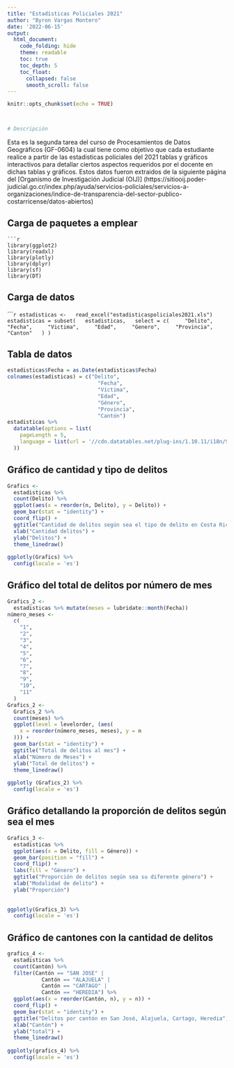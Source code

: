 ---
title: "Estadísticas Policiales 2021"
author: "Byron Vargas Montero"
date: '2022-06-15'
output:
  html_document:
    code_folding: hide
    theme: readable
    toc: true
    toc_depth: 5
    toc_float:
      collapsed: false
      smooth_scroll: false
---
 
```{r setup, include=FALSE}
knitr::opts_chunk$set(echo = TRUE)



# Descripción 

```
Esta es la segunda tarea del curso de Procesamientos de Datos Geográficos (GF-0604) la cual tiene como objetivo que cada estudiante realice a partir de las estadisticas policiales del 2021 tablas y gráficos interactivos para detallar ciertos aspectos requeridos por el docente en dichas tablas y gráficos. 
Estos datos fueron extraidos de la siguiente página del [Organismo de Investigación Judicial (OIJ)] (https://sitiooij.poder-judicial.go.cr/index.php/ayuda/servicios-policiales/servicios-a-organizaciones/indice-de-transparencia-del-sector-publico-costarricense/datos-abiertos) 

  
## Carga de paquetes a emplear 

``` 
```{r, Librerias, message=FALSE}  
library(ggplot2)
library(readxl)
library(plotly)
library(dplyr)
library(sf)
library(DT)
```

## Carga de datos

``````{r, Lectura del archivo, message=FALSE, echo=FALSE, warning=FALSE}  
estadisticas <-
  read_excel("estadisticaspoliciales2021.xls")
estadisticas = subset(
  estadisticas,
  select = c(
    "Delito",
    "Fecha",
    "Victima",
    "Edad",
    "Genero",
    "Provincia",
    "Canton"
  )
)
```  

## **Tabla de datos**  

``` {r, Tabla de datos, message=FALSE, warning=FALSE}
estadisticas$Fecha = as.Date(estadisticas$Fecha)
colnames(estadisticas) = c("Delito",
                             "Fecha",
                             "Víctima",
                             "Edad",
                             "Género",
                             "Provincia",
                             "Cantón")
estadisticas %>%
  datatable(options = list(
    pageLength = 5,
    language = list(url = '//cdn.datatables.net/plug-ins/1.10.11/i18n/Spanish.json')
  ))
```  



## Gráfico de cantidad y tipo de delitos  

```{r, Gráfico 1, message=FALSE, warning=FALSE} 
Grafics <-
  estadisticas %>%
  count(Delito) %>%
  ggplot(aes(x = reorder(n, Delito), y = Delito)) +
  geom_bar(stat = "identity") +
  coord_flip() +
  ggtitle("Cantidad de delitos según sea el tipo de delito en Costa Rica") +
  xlab("Cantidad delitos") +
  ylab("Delitos") +
  theme_linedraw()
  
ggplotly(Grafics) %>% 
  config(locale = 'es')
```  

## Gráfico del total de delitos por número de mes 

```{r, Gráfico 2, message=FALSE, warning=FALSE}  
Grafics_2 <-
  estadisticas %>% mutate(meses = lubridate::month(Fecha))
número_meses <-
  c(
    "1",
    "2",
    "3",
    "4",
    "5",
    "6",
    "7",
    "8",
    "9",
    "10",
    "11"
  )
Grafics_2 <-
  Grafics_2 %>%
  count(meses) %>%
  ggplot(level = levelorder, (aes(
    x = reorder(número_meses, meses), y = n
  ))) +
  geom_bar(stat = "identity") +
  ggtitle("Total de delitos al mes") +
  xlab("Número de Meses") +
  ylab("Total de delitos") +
  theme_linedraw()
  
ggplotly (Grafics_2) %>% 
  config(locale = 'es')
```  

## Gráfico detallando la proporción de delitos según sea el mes   

```{r, Tercer gráfico, message=FALSE, warning=FALSE}  
Grafics_3 <-
  estadisticas %>%
  ggplot(aes(x = Delito, fill = Género)) +
  geom_bar(position = "fill") +
  coord_flip() +
  labs(fill = "Género") +
  ggtitle("Proporción de delitos según sea su diferente género") +
  xlab("Modalidad de delito") +
  ylab("Proporción")
  
  
ggplotly(Grafics_3) %>% 
  config(locale = 'es')
```  

## Gráfico de cantones con la cantidad de delitos  


``` {r, Grafico 4, message=FALSE, warning=FALSE} 
grafics_4 <-
  estadisticas %>%
  count(Cantón) %>%
  filter(Cantón == "SAN JOSE" |
           Cantón == "ALAJUELA" |
           Cantón == "CARTAGO" | 
           Cantón == "HEREDIA") %>%
  ggplot(aes(x = reorder(Cantón, n), y = n)) +
  coord_flip() +
  geom_bar(stat = "identity") +
  ggtitle("Delitos por cantón en San José, Alajuela, Cartago, Heredia") +
  xlab("Cantón") +
  ylab("total") +
  theme_linedraw()
  
ggplotly(grafics_4) %>% 
  config(locale = 'es')
```




 
